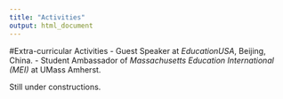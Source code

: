 ```yaml
---
title: "Activities"
output: html_document
---
```

<style>
h1 {font-family: Baskerville Old Face; font-size: 28px; color: black; font-weight: bold; text-align: left;}
h1.title {font-family: Baskerville Old Face; font-size: 36px; color: black; text-align: center; font-weight: bold;}
ul {font-family: Times New Roman; font-size: 28px; color: black;}
ul.nav {font-size: 16px;}
</style>

<div id="backhome"><a href="index.html"><i class="fa fa-home" aria-hidden="true"></i></a></div>

#Extra-curricular Activities
- Guest Speaker at *EducationUSA*, Beijing, China.
- Student Ambassador of *Massachusetts Education International (MEI)* at UMass Amherst.

Still under constructions.